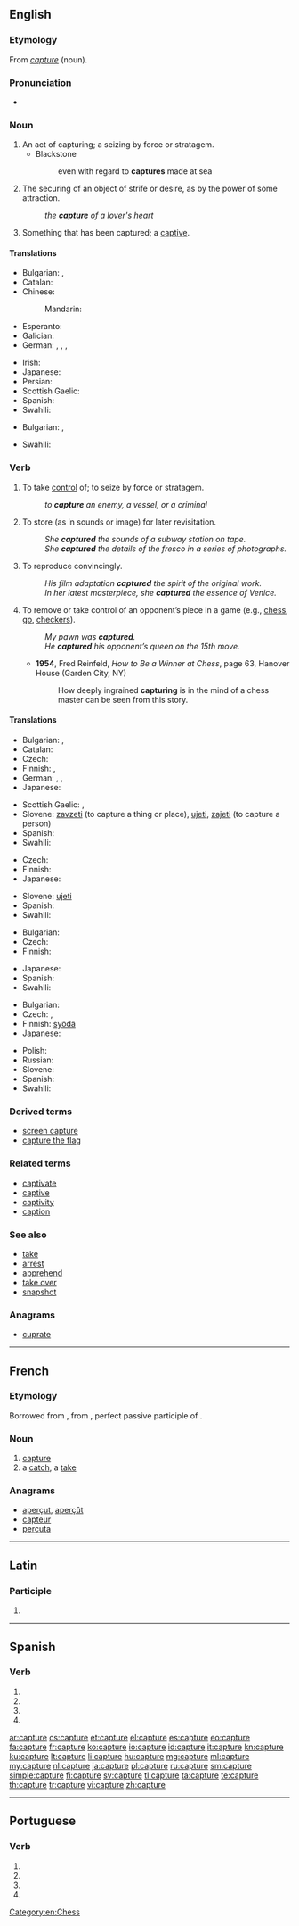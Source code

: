 {{also|capturé}}
==English==
{{wikipedia|dab=capture}}

===Etymology===
From {{etyl|frm|en}} ''[[#French|capture]]'' (noun).

===Pronunciation===
* {{audio|en-us-capture.ogg|Audio (US)}}

===Noun===
{{en-noun}}

# An act of capturing; a seizing by force or stratagem.
#* Blackstone
#*: even with regard to '''captures''' made at sea
# The securing of an object of strife or desire, as by the power of some attraction.
#: ''the '''capture''' of a lover's heart''
# Something that has been captured; a [[captive]].

====Translations====
{{trans-top|act of capturing}}
* Bulgarian: {{t-|bg|пленяване|n}},  {{t+|bg|хващане|n}}
* Catalan: {{t-|ca|captura|f}}
* Chinese:
*: Mandarin: {{t|cmn|捕获|tr=BuHuo|sc=Hani}}
* Esperanto: {{t-|eo|kapto}}
* Galician: {{t-|gl|captura}} {{m}}
* German: {{t+|de|Fang|m}}, {{t+|de|Festnahme|f}}, {{t+|de|Gefangennahme|f}}, {{t-|de|Erfassung|f}}
{{trans-mid}}
* Irish: {{t|ga|gabháil|m}}
* Japanese: {{t-|ja|捕獲|tr=hokaku|sc=Jpan}}
* Persian: {{t+|fa|بازگیری|tr=bāzgiri}}
* Scottish Gaelic: {{t-|gd|glacadh|m}}
* Spanish: {{t+|es|captura|f}}
* Swahili: {{t+|sw|nasa}}
{{trans-bottom}}

{{trans-top|something that has been captured}}
* Bulgarian: {{t+|bg|пленник|m}},  {{t+|bg|плячка|f}}
{{trans-mid}}
* Swahili: {{t+|sw|nasa}}
{{trans-bottom}}

===Verb===
{{en-verb|captures|capturing|captured}}

# To take [[control]] of; to seize by force or stratagem.
#: ''to '''capture''' an enemy, a vessel, or a criminal''
# To store (as in sounds or image) for later revisitation.
#: ''She '''captured''' the sounds of a subway station on tape.''
#: ''She '''captured''' the details of the fresco in a series of photographs.''
# To reproduce convincingly.
#: ''His film adaptation '''captured''' the spirit of the original work.''
#: ''In her latest masterpiece, she '''captured''' the essence of Venice.''
# To remove or take control of an opponent’s piece in a game (e.g., [[chess]], [[go]], [[checkers]]).
#: ''My pawn was '''captured'''.''
#: ''He '''captured''' his opponent’s queen on the 15th move.''
#* '''1954''', Fred Reinfeld, ''How to Be a Winner at Chess'', page 63, Hanover House (Garden City, NY)
#*: How deeply ingrained '''capturing''' is in the mind of a chess master can be seen from this story.

====Translations====
{{trans-top|take control of}}
* Bulgarian: {{t+|bg|хващам}},  {{t+|bg|пленявам}}
* Catalan: {{t+|ca|capturar}}
* Czech: {{t-|cs|zajmout}}
* Finnish: {{t+|fi|kaapata}}, {{t+|fi|napata}}
* German: {{t+|de|fangen}}, {{t+|de|einfangen}}, {{t+|de|gefangen nehmen}}
* Japanese: {{t-|ja|捕獲|alt=捕獲する|tr=hokaku suru|sc=Jpan}}
{{trans-mid}}
* Scottish Gaelic: {{t-|gd|glac}}, {{t-|gd|beò-ghlac}}
* Slovene: [[zavzeti]] (to capture a thing or place), [[ujeti]], [[zajeti]] (to capture a person)
* Spanish: {{t+|es|capturar}}
* Swahili: {{t+|sw|nasa}}
{{trans-bottom}}

{{trans-top|store}}
* Czech: {{t-|cs|zachytit}}
* Finnish: {{t+|fi|tallentaa}}
* Japanese: {{t-|ja|記録|alt=記録する|tr=kiroku suru|sc=Jpan}}
{{trans-mid}}
* Slovene: [[ujeti]]
* Spanish: {{t+|es|capturar}}
* Swahili: {{t+|sw|nasa}}
{{trans-bottom}}

{{trans-top|reproduce convincingly}}
* Bulgarian: {{t+|bg|улавям}}
* Czech: {{t-|cs|zachytit}}
* Finnish: {{t+|fi|vangita}}
{{trans-mid}}
* Japanese: {{t-|ja|捉える|tr=toraeru|sc=Jpan}}
* Spanish: {{t+|es|capturar}}
* Swahili: {{t+|sw|nasa}}
{{trans-bottom}}

{{trans-top|remove or take control of opponent’s piece}}
* Bulgarian: {{t+|bg|взимам}}
* Czech: {{t+|cs|vzít}}, {{t-|cs|zajmout}}
* Finnish: [[syödä]] {{qualifier|Chess}}
* Japanese: {{t+|ja|とる|tr=toru|sc=Jpan}}
{{trans-mid}}
* Polish: {{t|pl|zbić}}
* Russian: {{t+|ru|взятие|n|tr=vzjátije}}
* Slovene: {{t+|sl|vzeti}}
* Spanish: {{t+|es|capturar}}
* Swahili: {{t+|sw|nasa}}
{{trans-bottom}}

===Derived terms===
* [[screen capture]]
* [[capture the flag]]

===Related terms===
* [[captivate]]
* [[captive]]
* [[captivity]]
* [[caption]]

===See also===
* [[take]]
* [[arrest]]
* [[apprehend]]
* [[take over]]
* [[snapshot]]

===Anagrams===
* [[cuprate#English|cuprate]]

[[Category:en:Chess]]

----

==French==

===Etymology===
Borrowed from {{etyl|la|fr}} {{term|captura|captūra|catching, capture|lang=la}}, from {{term|captus|||lang=la}}, perfect passive participle of {{term|capio|capiō|capture, seize, take|lang=la}}.

===Noun===
{{fr-noun|f}}

# [[capture#English|capture]]
# a [[catch]], a [[take]]

===Anagrams===
* [[aperçut#French|aperçut]], [[aperçût#French|aperçût]]
* [[capteur#French|capteur]]
* [[percuta#French|percuta]]

----

==Latin==

===Participle===
{{la-part-form|captūre}}

# {{inflection of|capturus|captūrus|voc|m|s|lang=la}}

----

==Spanish==

===Verb===
{{es-verb-form|capturar}}

# {{es-verb form of|ending=ar|mood=imperative|pers=2|formal=yes|number=singular|capturar}}
# {{es-verb form of|ending=ar|mood=subjunctive|tense=present|pers=1|number=singular|capturar}}
# {{es-verb form of|ending=ar|mood=subjunctive|tense=present|pers=2|formal=yes|number=singular|capturar}}
# {{es-verb form of|ending=ar|mood=subjunctive|tense=present|pers=3|number=singular|capturar}}

[[ar:capture]]
[[cs:capture]]
[[et:capture]]
[[el:capture]]
[[es:capture]]
[[eo:capture]]
[[fa:capture]]
[[fr:capture]]
[[ko:capture]]
[[io:capture]]
[[id:capture]]
[[it:capture]]
[[kn:capture]]
[[ku:capture]]
[[lt:capture]]
[[li:capture]]
[[hu:capture]]
[[mg:capture]]
[[ml:capture]]
[[my:capture]]
[[nl:capture]]
[[ja:capture]]
[[pl:capture]]
[[ru:capture]]
[[sm:capture]]
[[simple:capture]]
[[fi:capture]]
[[sv:capture]]
[[tl:capture]]
[[ta:capture]]
[[te:capture]]
[[th:capture]]
[[tr:capture]]
[[vi:capture]]
[[zh:capture]]

----
==Portuguese==

===Verb===
{{head|pt|verb form}}
# {{conjugation of|capturar||1|s|present|subjunctive|lang=pt}}
# {{conjugation of|capturar||3|s|present|subjunctive|lang=pt}}
# {{conjugation of|capturar||1|s|imperative|lang=pt}}
# {{conjugation of|capturar||3|s|imperative|lang=pt}}
{{rfc-auto}}